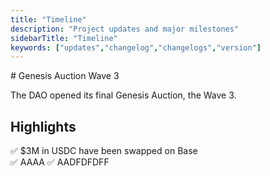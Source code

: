 ```yaml
---
title: "Timeline"
description: "Project updates and major milestones"
sidebarTitle: "Timeline"
keywords: ["updates","changelog","changelogs","version"]
---
```


<Update label="September 29th, 2025" tags={wave} description="Wave 3">
  # Genesis Auction Wave 3

  The DAO opened its final Genesis Auction, the Wave 3.

  ## Highlights

  ✅ $3M in USDC have been swapped on Base\
  ✅ AAAA
  ✅ AADFDFDFF
</Update>